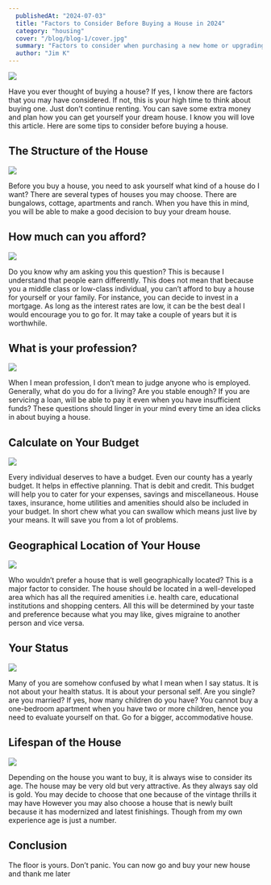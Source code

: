 ```yaml
---
  publishedAt: "2024-07-03"
  title: "Factors to Consider Before Buying a House in 2024"
  category: "housing"
  cover: "/blog/blog-1/cover.jpg"
  summary: "Factors to consider when purchasing a new home or upgrading your house considering House taxes, insurance, home utilities and amenities should also be included in your budget"
  author: "Jim K"
---
```



![](blog/blog-1/cover.jpg)

Have you ever thought of buying a house? If yes, I know there are factors that you may have considered. If not, this is your high time to think about buying one. Just don’t continue renting. You can save some extra money and plan how you can get yourself your dream house. I know you will love this article. Here are some tips to consider before buying a house.

## The Structure of the House

![](blog/blog-1/image-2.png)

Before you buy a house, you need to ask yourself what kind of a house do I want? There are several types of houses you may choose. There are bungalows, cottage, apartments and ranch. When you have this in mind, you will be able to make a good decision to buy your dream house.

## How much can you afford?

![](blog/blog-1/image-3.png)

Do you know why am asking you this question? This is because I understand that people earn differently. This does not mean that because you a middle class or low-class individual, you can’t afford to buy a house for yourself or your family. For instance, you can decide to invest in a mortgage. As long as the interest rates are low, it can be the best deal I would encourage you to go for. It may take a couple of years but it is worthwhile.

## What is your profession?

![](blog/blog-1/image-4.png)

When I mean profession, I don’t mean to judge anyone who is employed. Generally, what do you do for a living? Are you stable enough? If you are servicing a loan, will be able to pay it even when you have insufficient funds? These questions should linger in your mind every time an idea clicks in about buying a house.

## Calculate on Your Budget

![](blog/blog-1/image-5.png)

Every individual deserves to have a budget. Even our county has a yearly budget. It helps in effective planning. That is debit and credit. This budget will help you to cater for your expenses, savings and miscellaneous. House taxes, insurance, home utilities and amenities should also be included in your budget. In short chew what you can swallow which means just live by your means. It will save you from a lot of problems.

## Geographical Location of Your House 

![](blog/blog-1/image-6.png)

Who wouldn’t prefer a house that is well geographically located? This is a major factor to consider. The house should be located in a well-developed area which has all the required amenities i.e. health care, educational institutions and shopping centers. All this will be determined by your taste and preference because what you may like, gives migraine to another person and vice versa.

## Your Status

![](blog/blog-1/image-7.png)

Many of you are somehow confused by what I mean when I say status. It is not about your health status. It is about your personal self. Are you single? are you married? If yes, how many children do you have? You cannot buy a one-bedroom apartment when you have two or more children, hence you need to evaluate yourself on that. Go for a bigger, accommodative house.

## Lifespan of the House

![](blog/blog-1/image-8.png)

Depending on the house you want to buy, it is always wise to consider its age. The house may be very old but very attractive. As they always say old is gold. You may decide to choose that one because of the vintage thrills it may have However you may also choose a house that is newly built because it has modernized and latest finishings. Though from my own experience age is just a number.

## Conclusion

The floor is yours. Don’t panic. You can now go and buy your new house and thank me later